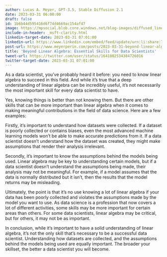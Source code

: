 ```yaml
---
author: Lucas A. Meyer, GPT-3.5, Stable Diffusion 2.1
date: 2023-03-31 06:00:00
draft: false
id: 1b6b44d595416d6f74d4669ac154af47
image: https://mpsocial.blob.core.windows.net/blog-images/diffused_linear_algebra_prof.png
include-in-header: _msft-clarity.html
linkedin-target-date: 2023-03-31 07:01:00
linkedin-url: https://www.linkedin.com/embed/feed/update/urn:li:share:7047568235843522561
post-url: https://www.meyerperin.com/posts/2023-03-31-beyond-linear-algebra-essential-skills-for-data-scientists.html
title: 'Beyond Linear Algebra: Essential Skills for Data Scientists'
tweet-url: https://twitter.com/user/status/1641802534384726016
twitter-target-date: 2023-03-31 07:01:00
---
```


As a data scientist, you've probably heard it before: you need to know linear algebra to succeed in this field. And while it's true that a deep understanding of linear algebra can be incredibly useful, it's not necessarily the most important skill for every data scientist to have.

Yes, knowing things is better than not knowing them. But there are other skills that can be more important than linear algebra when it comes to making meaningful contributions in the field of data science. Here are a few examples:

Firstly, it's important to understand how datasets were collected. If a dataset is poorly collected or contains biases, even the most advanced machine learning models won't be able to make accurate predictions from it. If a data scientist doesn't understand how the dataset was created, they might make assumptions that render their analysis irrelevant.

Secondly, it's important to know the assumptions behind the models being used. Linear algebra may be key to understanding certain models, but if a data scientist doesn't understand the assumptions being made, their analysis may not be meaningful. For example, if a model assumes that the data is normally distributed but it isn't, then the results that the model returns may be misleading.

Ultimately, the point is that it's no use knowing a lot of linear algebra if your data has been poorly collected and violates the assumptions made by the model you want to use. As data science is a profession that now covers a lot of different activities, some skills may be more important for certain areas than others. For some data scientists, linear algebra may be critical, but for others, it may not be as important.

In conclusion, while it's important to have a solid understanding of linear algebra, it's not the only skill that's necessary to be a successful data scientist. Understanding how datasets are collected, and the assumptions behind the models being used are equally important. The broader your skillset, the better a data scientist you will become.